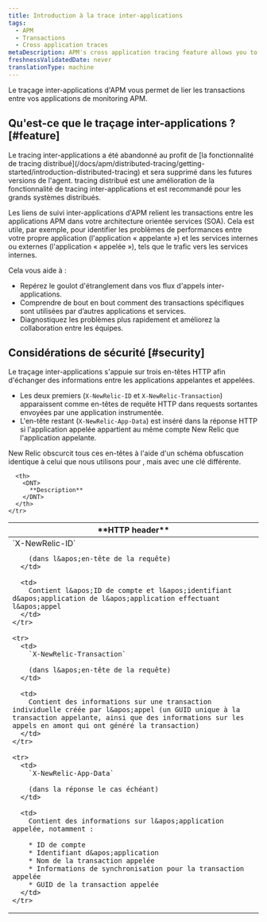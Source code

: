 ```yaml
---
title: Introduction à la trace inter-applications
tags:
  - APM
  - Transactions
  - Cross application traces
metaDescription: APM's cross application tracing feature allows you to view details for applications that happen across multiple applications.
freshnessValidatedDate: never
translationType: machine
---
```


Le traçage inter-applications d&apos;APM vous permet de lier les transactions entre vos applications de monitoring APM.

## Qu&apos;est-ce que le traçage inter-applications ? [#feature]

<Callout variant="important">
  Le tracing inter-applications a été abandonné au profit de [la fonctionnalité de tracing distribué](/docs/apm/distributed-tracing/getting-started/introduction-distributed-tracing) et sera supprimé dans les futures versions de l&apos;agent. tracing distribué est une amélioration de la fonctionnalité de tracing inter-applications et est recommandé pour les grands systèmes distribués.
</Callout>

Les liens de suivi inter-applications d&apos;APM relient les transactions entre les applications APM dans votre architecture orientée services (SOA). Cela est utile, par exemple, pour identifier les problèmes de performances entre votre propre application (l&apos;application « appelante ») et les services internes ou externes (l&apos;application « appelée »), tels que le trafic vers les services internes.

Cela vous aide à :

* Repérez le goulot d&apos;étranglement dans vos flux d&apos;appels inter-applications.
* Comprendre de bout en bout comment des transactions spécifiques sont utilisées par d’autres applications et services.
* Diagnostiquez les problèmes plus rapidement et améliorez la collaboration entre les équipes.

## Considérations de sécurité [#security]

Le traçage inter-applications s&apos;appuie sur trois en-têtes HTTP afin d&apos;échanger des informations entre les applications appelantes et appelées.

* Les deux premiers (`X-NewRelic-ID` et `X-NewRelic-Transaction`) apparaissent comme en-têtes de requête HTTP dans requests sortantes envoyées par une application instrumentée.
* L&apos;en-tête restant (`X-NewRelic-App-Data`) est inséré dans la réponse HTTP si l&apos;application appelée appartient au même compte New Relic que l&apos;application appelante.

New Relic obscurcit tous ces en-têtes à l&apos;aide d&apos;un schéma obfuscation identique à celui que nous utilisons pour <InlinePopover type="browser" />, mais avec une clé différente.

<table>
  <thead>
    <tr>
      <th width={250}>
        <DNT>
          **HTTP header**
        </DNT>
      </th>

      <th>
        <DNT>
          **Description**
        </DNT>
      </th>
    </tr>
  </thead>

  <tbody>
    <tr>
      <td>
        `X-NewRelic-ID`

        (dans l&apos;en-tête de la requête)
      </td>

      <td>
        Contient l&apos;ID de compte et l&apos;identifiant d&apos;application de l&apos;application effectuant l&apos;appel
      </td>
    </tr>

    <tr>
      <td>
        `X-NewRelic-Transaction`

        (dans l&apos;en-tête de la requête)
      </td>

      <td>
        Contient des informations sur une transaction individuelle créée par l&apos;appel (un GUID unique à la transaction appelante, ainsi que des informations sur les appels en amont qui ont généré la transaction)
      </td>
    </tr>

    <tr>
      <td>
        `X-NewRelic-App-Data`

        (dans la réponse le cas échéant)
      </td>

      <td>
        Contient des informations sur l&apos;application appelée, notamment :

        * ID de compte
        * Identifiant d&apos;application
        * Nom de la transaction appelée
        * Informations de synchronisation pour la transaction appelée
        * GUID de la transaction appelée
      </td>
    </tr>
  </tbody>
</table>